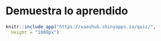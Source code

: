# Demuestra lo aprendido

```r
knitr::include_app("https://vaashub.shinyapps.io/quiz/", 
  height = "1000px")
```